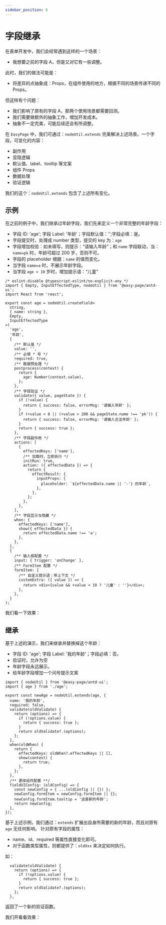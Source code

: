 ```yaml
---
sidebar_position: 6
---
```


# 字段继承

在表单开发中，我们会经常遇到这样的一个场景：
- 我想要之前的字段 A，但是又对它有一些调整。

此时，我们的做法可能是：
- 将差异的点抽象成：Props，在组件使用的地方，根据不同的场景传递不同的 Props。

但这样有个问题：
- 我们影响了原有的字段 A，那两个使用场景都需要回测。
- 我们需要做额外的抽象工作，增加开发成本。
- 抽象不一定完美，可能后续还会有所调整。

在 `EasyPage` 中，我们可通过：`nodeUtil.extends` 完美解决上述场景。一个字段，可变化的内容：
- 副作用
- 显隐逻辑
- 默认值、label、tooltip 等文案
- 组件 Props
- 数据处理
- 验证逻辑

我们的这个：`nodeUtil.extends` 包含了上述所有变化。

## 示例
在之前的例子中，我们继承过年龄字段，我们先来定义一个非常完整的年龄字段：
- 字段 ID: 'age'; 字段 Label: '年龄'；字段默认值：'';字段必填：是。
- 字段提交时，处理成 number 类型，提交的 key 为：`age`
- 字段增加校验：如未填写，则提示：“请输入年龄”；和 `name` 字段联动，当：`name=pk` 时，年龄可超过 200 岁，否则不可。
- 字段的 placeholder 根据：`name` 的值而变化。
- 当字段 `name=a` 时，不展示年龄字段。
- 当字段 `age < 10` 岁时，增加提示语：“儿童”

```tsx
/* eslint-disable @typescript-eslint/no-explicit-any */
import { Empty, InputEffectedType, nodeUtil } from '@easy-page/antd-ui';
import React from 'react';

export const age = nodeUtil.createField<
  string,
  { name: string },
  Empty,
  InputEffectedType
>(
  'age',
  '年龄',
  {
    /** 默认值 */
    value: '',
    /** 必填 * 号 */
    required: true,
    /** 数据预处理 */
    postprocess(context) {
      return {
        age: Number(context.value),
      };
    },
    /** 字段验证 */
    validate({ value, pageState }) {
      if (!value) {
        return { success: false, errorMsg: '请输入年龄' };
      }
      if (+value < 0 || (+value > 200 && pageState.name !== 'pk')) {
        return { success: false, errorMsg: '请输入合法年龄' };
      }
      return { success: true };
    },
    /** 字段副作用 */
    actions: [
      {
        effectedKeys: ['name'],
        /** 加载时，立即执行 */
        initRun: true,
        action: ({ effectedData }) => {
          return {
            effectResult: {
              inputProps: {
                placeholder: `${effectedData.name || '-'} 的年龄`,
              },
            },
          };
        },
      },
    ],
    /** 字段显示与隐藏 */
    when: {
      effectedKeys: ['name'],
      show({ effectedData }) {
        return effectedData.name !== 'a';
      },
    },
  },
  {
    /** 输入框配置 */
    input: { trigger: 'onChange' },
    /** FormItem 配置 */
    formItem: {
      /** 自定义提示语：带上下文 */
      customExtra: ({ value }) => {
        return <div>{value && +value < 10 ? '儿童' : ''}</div>;
      },
    },
  }
);

```

我们看一下效果：


<Topic23></Topic23>

## 继承
基于上述的演示，我们来继承并替换掉这个年龄：
- 字段 ID: 'age'; 字段 Label: '我的年龄'；字段必填：否。
- 验证时，允许为空
- 年龄字段永远展示。
- 给年龄字段增加一个问号提示文案

```tsx
import { nodeUtil } from '@easy-page/antd-ui';
import { age } from './age';

export const newAge = nodeUtil.extends(age, {
  name: '我的年龄',
  required: false,
  validate(oldValidate) {
    return (options) => {
      if (!options.value) {
        return { success: true };
      }
      return oldValidate?.(options);
    };
  },
  when(oldWhen) {
    return {
      effectedKeys: oldWhen?.effectedKeys || [],
      show(context) {
        return true;
      },
    };
  },
  /** 更改组件配置 **/
  fieldUIConfig: (oldConfig) => {
    const newConfig = { ...(oldConfig || {}) };
    newConfig.formItem = newConfig.formItem || {};
    newConfig.formItem.tooltip = '这是新的年龄';
    return newConfig;
  },
});

```
基于上述示例，我们通过：`extends` 扩展出自身所需要的新的年龄，而且对原有 `age` 无任何影响。
针对原有字段的属性：
- name、id、required 等属性直接变化即可。
- 对于函数类型属性，则都提供了：`oldXxx` 来决定如何执行。

如：

```tsx
  validate(oldValidate) {
    return (options) => {
      if (!options.value) {
        return { success: true };
      }
      return oldValidate?.(options);
    };
  },

```
返回了一个新的验证函数。

我们开看看效果：


<Topic24></Topic24>